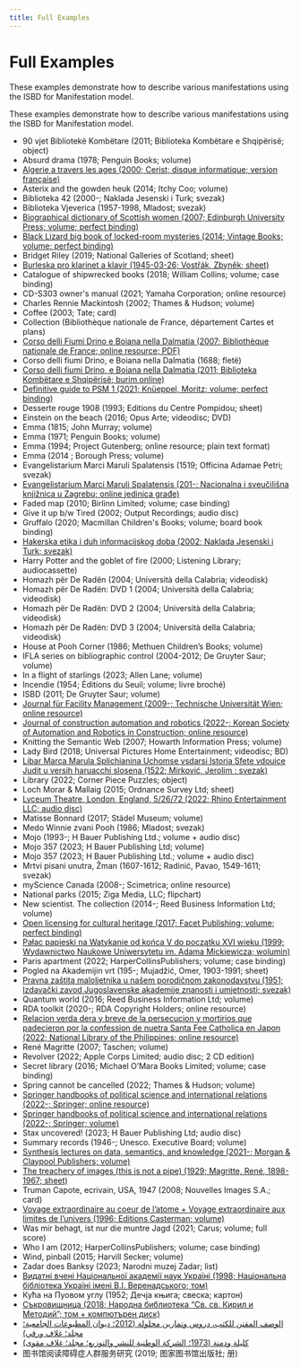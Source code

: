 ```yaml
---
title: Full Examples
---
```



# Full Examples

These examples demonstrate how to describe various manifestations using the ISBD for Manifestation model.

These examples demonstrate how to describe various manifestations using the ISBD for Manifestation model.

- <InLink href="/docs/fullex/fx067">90 vjet Bibliotekë Kombëtare (2011; Biblioteka Kombëtare e Shqipërisë; object)</InLink>
- <InLink href="/docs/fullex/fx007">Absurd drama (1978; Penguin Books; volume)</InLink>
- [Algerie a travers les ages (2000; Cerist; disque informatique; version
              française)](/docs/fullex/fx040)
- <InLink href="/docs/fullex/fx059">Asterix and the gowden heuk (2014; Itchy Coo; volume)</InLink>
- <InLink href="/docs/fullex/fx020">Biblioteka 42 (2000-; Naklada Jesenski i Turk; svezak)</InLink>
- <InLink href="/docs/fullex/fx011">Biblioteka Vjeverica (1957-1998, Mladost; svezak)</InLink>
- [Biographical dictionary of Scottish women (2007; Edinburgh University Press; volume;
              perfect binding)](/docs/fullex/fx085)
- [Black Lizard big book of locked-room mysteries (2014; Vintage Books; volume; perfect
              binding)](/docs/fullex/fx050)
- <InLink href="/docs/fullex/fx054">Bridget Riley (2019; National Galleries of Scotland; sheet)</InLink>
- [Burleska pro klarinet a klavír (1945-03-26; Vostřák,
              Zbyněk; sheet)](/docs/fullex/fx029)
- <InLink href="/docs/fullex/fx042">Catalogue of shipwrecked books (2018; William Collins; volume; case binding)</InLink>
- <InLink href="/docs/fullex/fx070">CD-S303 owner's manual (2021; Yamaha Corporation; online resource)</InLink>
- <InLink href="/docs/fullex/fx072">Charles Rennie Mackintosh (2002; Thames & Hudson; volume)</InLink>
- <InLink href="/docs/fullex/fx066">Coffee (2003; Tate; card)</InLink>
- <InLink href="/docs/fullex/fx078">Collection (Bibliothèque nationale de France, département Cartes et plans)</InLink>
- [Corso delli Fiumi Drino e Boiana nella Dalmatia (2007; Bibliothèque nationale de
              France; online resource; PDF)](/docs/fullex/fx077)
- <InLink href="/docs/fullex/fx074">Corso delli fiumi Drino, e Boiana nella Dalmatia (1688; fletë)</InLink>
- [Corso delli fiumi Drino, e Boiana nella Dalmatia (2011; Biblioteka Kombëtare e
              Shqipërisë; burim online)](/docs/fullex/fx073)
- [Definitive guide to PSM 1 (2021; Knüeppel, Moritz; volume; perfect
              binding)](/docs/fullex/fx030)
- <InLink href="/docs/fullex/fx044">Desserte rouge 1908 (1993; Editions du Centre Pompidou; sheet)</InLink>
- <InLink href="/docs/fullex/fx010">Einstein on the beach (2016; Opus Arte; videodisc; DVD)</InLink>
- <InLink href="/docs/fullex/fx053">Emma (1815; John Murray; volume)</InLink>
- <InLink href="/docs/fullex/fx025">Emma (1971; Penguin Books; volume)</InLink>
- <InLink href="/docs/fullex/fx046">Emma (1994; Project Gutenberg; online resource; plain text format)</InLink>
- <InLink href="/docs/fullex/fx016">Emma (2014 ; Borough Press; volume)</InLink>
- <InLink href="/docs/fullex/fx022">Evangelistarium Marci Maruli Spalatensis (1519; Officina Adamae Petri; svezak)</InLink>
- [Evangelistarium Marci Maruli Spalatensis (201-; Nacionalna i sveučilišna
              knjižnica u Zagrebu; online jedinica građe)](/docs/fullex/fx008)
- <InLink href="/docs/fullex/fx003">Faded map (2010; Birlinn Limited; volume; case binding)</InLink>
- <InLink href="/docs/fullex/fx058">Give it up b/w Tired (2002; Output Recordings; audio disc)</InLink>
- <InLink href="/docs/fullex/fx017">Gruffalo (2020; Macmillan Children's Books; volume; board book binding)</InLink>
- [Hakerska etika i duh informacijskog doba (2002; Naklada Jesenski i Turk;
              svezak)](/docs/fullex/fx019)
- <InLink href="/docs/fullex/fx018">Harry Potter and the goblet of fire (2000; Listening Library; audiocassette)</InLink>
- <InLink href="/docs/fullex/fx081">Homazh për De Radën (2004; Università della Calabria; videodisk)</InLink>
- <InLink href="/docs/fullex/fx082">Homazh për De Radën: DVD 1 (2004; Università della Calabria; videodisk)</InLink>
- <InLink href="/docs/fullex/fx083">Homazh për De Radën: DVD 2 (2004; Università della Calabria; videodisk)</InLink>
- <InLink href="/docs/fullex/fx084">Homazh për De Radën: DVD 3 (2004; Università della Calabria; videodisk)</InLink>
- <InLink href="/docs/fullex/fx021">House at Pooh Corner (1986; Methuen Children’s Books; volume)</InLink>
- <InLink href="/docs/fullex/fx013">IFLA series on bibliographic control (2004-2012; De Gruyter Saur; volume)</InLink>
- <InLink href="/docs/fullex/fx051">In a flight of starlings (2023; Allen Lane; volume)</InLink>
- <InLink href="/docs/fullex/fx028">Incendie (1954; Éditions du Seuil; volume; livre broché)</InLink>
- <InLink href="/docs/fullex/fx012">ISBD (2011; De Gruyter Saur; volume)</InLink>
- [Journal für Facility Management (2009-; Technische Universität Wien‏; online
              resource)](/docs/fullex/fx052)
- [Journal of construction automation and robotics (2022-; Korean Society of Automation
              and Robotics in Construction; online resource)](/docs/fullex/fx079)
- <InLink href="/docs/fullex/fx005">Knitting the Semantic Web (2007; Howarth Information Press; volume)</InLink>
- <InLink href="/docs/fullex/fx047">Lady Bird (2018; Universal Pictures Home Entertainment; videodisc; BD)</InLink>
- [Libar Marca Marula Splichianina Uchomse vsdarsi Istoria Sfete vdouice Judit u versih
              haruacchi slosena (1522; Mirković, Jerolim ; svezak)](/docs/fullex/fx027)
- <InLink href="/docs/fullex/fx068">Library (2022; Corner Piece Puzzles; object)</InLink>
- <InLink href="/docs/fullex/fx048">Loch Morar & Mallaig (2015; Ordnance Survey Ltd; sheet)</InLink>
- [Lyceum Theatre, London, England, 5/26/72 (2022; Rhino Entertainment LLC; audio
              disc)](/docs/fullex/fx009)
- <InLink href="/docs/fullex/fx065">Matisse Bonnard (2017; Städel Museum; volume)</InLink>
- <InLink href="/docs/fullex/fx004">Medo Winnie zvani Pooh (1986; Mladost; svezak)</InLink>
- <InLink href="/docs/fullex/fx031">Mojo (1993-; H Bauer Publishing Ltd.; volume + audio disc)</InLink>
- <InLink href="/docs/fullex/fx033">Mojo 357 (2023; H Bauer Publishing Ltd; volume)</InLink>
- <InLink href="/docs/fullex/fx032">Mojo 357 (2023; H Bauer Publishing Ltd.; volume + audio disc)</InLink>
- <InLink href="/docs/fullex/fx037">Mrtvi pisani unutra, Žman (1607-1612; Radinić, Pavao, 1549-1611; svezak)</InLink>
- <InLink href="/docs/fullex/fx015">myScience Canada (2008-; Scimetrica; online resource)</InLink>
- <InLink href="/docs/fullex/fx061">National parks (2015; Ziga Media, LLC; flipchart)</InLink>
- <InLink href="/docs/fullex/fx056">New scientist. The collection (2014-; Reed Business Information Ltd; volume)</InLink>
- [Open licensing for cultural heritage (2017; Facet Publishing; volume; perfect
              binding)](/docs/fullex/fx002)
- [Pałac papieski na Watykanie od końca V do początku XVI wieku (1999; Wydawnictwo
              Naukowe Uniwersytetu im. Adama Mickiewicza; wolumin)](/docs/fullex/fx035)
- <InLink href="/docs/fullex/fx001">Paris apartment (2022; HarperCollinsPublishers; volume; case binding)</InLink>
- <InLink href="/docs/fullex/fx071">Pogled na Akademijin vrt (195-; Mujadžić, Omer, 1903-1991; sheet)</InLink>
- [Pravna zaštita maloljetnika u našem porodičnom zakonodavstvu (1951; Izdavački zavod
              Jugoslavenske akademije znanosti i umjetnosti; svezak)](/docs/fullex/fx080)
- <InLink href="/docs/fullex/fx055">Quantum world (2016; Reed Business Information Ltd; volume)</InLink>
- <InLink href="/docs/fullex/fx006">RDA toolkit (2020-; RDA Copyright Holders; online resource)</InLink>
- [Relacion verda dera y breve de la persecucion y mortirios que padecieron por la
              confession de nuetra Santa Fee Catholica en Japon (2022; National Library of the
              Philippines; online resource)](/docs/fullex/fx088)
- <InLink href="/docs/fullex/fx064">René Magritte (2007; Taschen; volume)</InLink>
- <InLink href="/docs/fullex/fx049">Revolver (2022; Apple Corps Limited; audio disc; 2 CD edition)</InLink>
- <InLink href="/docs/fullex/fx036">Secret library (2016; Michael O’Mara Books Limited; volume; case binding)</InLink>
- <InLink href="/docs/fullex/fx063">Spring cannot be cancelled (2022; Thames & Hudson; volume)</InLink>
- [Springer handbooks of political science and international relations (2022-;
              Springer; online resource)](/docs/fullex/fx038)
- [Springer handbooks of political science and international relations (2022-;
              Springer; volume)](/docs/fullex/fx039)
- <InLink href="/docs/fullex/fx034">Stax uncovered! (2023; H Bauer Publishing Ltd; audio disc)</InLink>
- <InLink href="/docs/fullex/fx062">Summary records (1946-; Unesco. Executive Board; volume)</InLink>
- [Synthesis lectures on data, semantics, and knowledge (2021-; Morgan & Claypool
              Publishers; volume)](/docs/fullex/fx069)
- [The treachery of images (this is not a pipe) (1929; Magritte, René, 1898-1967;
              sheet)](/docs/fullex/fx045)
- <InLink href="/docs/fullex/fx060">Truman Capote, ecrivain, USA, 1947 (2008; Nouvelles Images S.A.; card)</InLink>
- [Voyage extraordinaire au coeur de l’atome + Voyage extraordinaire aux limites de
              l’univers (1996; Editions Casterman; volume)](/docs/fullex/fx086)
- <InLink href="/docs/fullex/fx014">Was mir behagt, ist nur die muntre Jagd (2021; Carus; volume; full score)</InLink>
- <InLink href="/docs/fullex/fx041">Who I am (2012; HarperCollinsPublishers; volume; case binding)</InLink>
- <InLink href="/docs/fullex/fx026">Wind, pinball (2015; Harvill Secker; volume)</InLink>
- <InLink href="/docs/fullex/fx043">Zadar does Banksy (2023; Narodni muzej Zadar; list)</InLink>
- [Видатнi вченi Нацiональноï академiï наук Украïнi (1998; Нацiональна бiблiотека
              Украïнi iменi В.I. Веренадського; том)](/docs/fullex/fx076)
- <InLink href="/docs/fullex/fx023">Кућа на Пуовом углу (1952; Дечја књига; свеска; картон)</InLink>
- [Съкровищница (2018; Народна библиотека “Св. св. Кирил и Методий”; том +
              компютърен диск)](/docs/fullex/fx075)
- [الوصف المقنن للكتب، دروس وتمارين محلولة (2012؛ ديوان
              المطبوعات الجامعية؛ مجلد؛ غلاف ورقي)](/docs/fullex/fx087)
- [كليلة ودمنة (1973؛ الشركة الوطنية للنشر والتوزيع؛ مجلد؛
              غلاف مقوى)](/docs/fullex/fx024)
- <InLink href="/docs/fullex/fx057">图书馆阅读障碍症人群服务研究 (2019; 图家图书馆出版社; 册)</InLink>